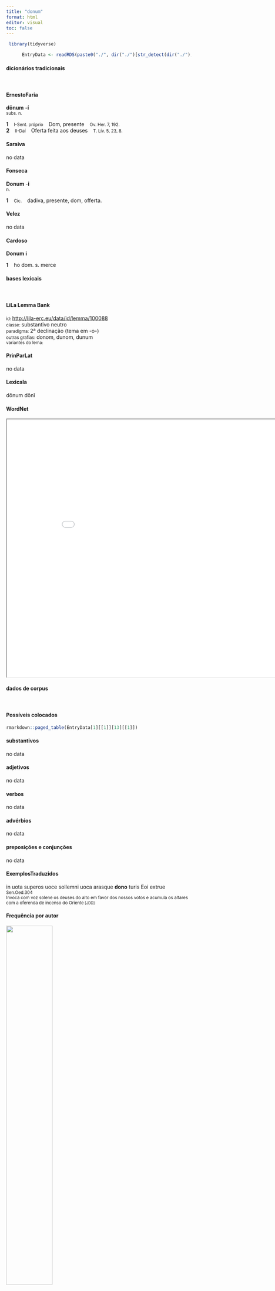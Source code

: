 ```yaml
---
title: "donum"
format: html
editor: visual
toc: false
---
```



```r
 library(tidyverse) 

      EntryData <- readRDS(paste0("./", dir("./")[str_detect(dir("./"), "_xx100-111-110-117-109xx_.rds")]))

```


#### dicionários tradicionais

&emsp;




::: panel-tabset

#### ErnestoFaria

<b>dōnum</b> <b>-í</b> <br> <small>subs. n.</small> <br> <small></small>   <p> <b>1</b> &ensp; <small>I-Sent. próprio</small> &ensp; Dom, presente &ensp; <small>Ov. Her. 7, 192.</small> <br> <b>2</b> &ensp; <small>II-Daí</small> &ensp; Oferta feita aos deuses &ensp; <small>T. Lív. 5, 23, 8.</small> </p>




#### Saraiva

no data




#### Fonseca

<b>Donum</b> -<b>i</b> <br> <small>n.</small>   <p> <b>1</b> &ensp; <small>Cic.</small> &ensp; dadiva, presente, dom, offerta. </p>




#### Velez

no data




#### Cardoso

<b>Donum</b> <b>i</b>   <p> <b>1</b> &ensp; ho dom. s. merce </p>


:::



#### bases lexicais

&emsp;






::: panel-tabset

#### LiLa Lemma Bank

<small> id: </small> <a href=' http://lila-erc.eu/data/id/lemma/100088 ' target="_blank"> http://lila-erc.eu/data/id/lemma/100088 </a> <br>
<small> classe: </small> substantivo neutro   <br>
<small> paradigma: </small> 2ª declinação (tema em -o-) <br>
<small> outras grafias: </small> donom, dunom, dunum <br>
<small> variantes do lema: </small>  <br>





#### PrinParLat

no data




#### Lexicala

dōnum 
 dōnī




#### WordNet

<iframe width='900' height='700' src='Media/Tree__xx100-111-110-117-109xx__sem_type_lexemes_pt.html'>

</iframe>


:::



#### dados de corpus

&emsp;




::: panel-tabset

#### Possíveis colocados

```r

rmarkdown::paged_table(EntryData[1][[1]][13][[1]])

```


#### substantivos

no data




#### adjetivos

no data




#### verbos

no data




#### advérbios

no data




#### preposições e conjunções

no data


:::



::: panel-tabset

#### ExemplosTraduzidos

<p> in uota superos uoce sollemni uoca arasque <b>dono</b> turis Eoi extrue <br> <small> Sen.Oed.304 <br> Invoca com voz solene os deuses do alto em favor dos nossos votos e acumula os altares com a oferenda de incenso do Oriente <small> [JDD] </small> </small> </p>





#### Frequência por autor

![](./Media/barchart__xx100-111-110-117-109xx__lemma_BY_author_Frequencies.webp){width=50% fig-alt='This charts plots the frequency of lemma by author_Frequencies. The Suetonius subcorpus registers the highest normalized frequency, with the value of 22.05 and an absolute frequency of 2. The Tacitus subcorpus follows, with a normalized frequency of 3.43 and an absolute frequency of 1. the subcorpus with the least normalized frequency is Caesar with the normalized value of 0 and an absolute freqeuncy of 0. here are all the values: subcorpus: Caesar ; normalized frequency: 0 ; absolute frequency: 0. subcorpus: Cicero ; normalized frequency: 12 ; absolute frequency: 0.747551767959931. subcorpus: Horatius ; normalized frequency: 0 ; absolute frequency: 0. subcorpus: Ovidius ; normalized frequency: 0 ; absolute frequency: 0. subcorpus: Phaedrus ; normalized frequency: 0 ; absolute frequency: 0. subcorpus: Sallustius ; normalized frequency: 1 ; absolute frequency: 0.927557740469344. subcorpus: Seneca ; normalized frequency: 8 ; absolute frequency: 1.49306657210578. subcorpus: Suetonius ; normalized frequency: 2 ; absolute frequency: 22.0507166482911. subcorpus: Tacitus ; normalized frequency: 1 ; absolute frequency: 3.43288705801579. subcorpus: Vergilius ; normalized frequency: 7 ; absolute frequency: 13.5135135135135. subcorpus: Hieronymus ; normalized frequency: 1 ; absolute frequency: 2.24668613794653'}




#### Frequência por gênero

![](./Media/barchart__xx100-111-110-117-109xx__lemma_BY_genre_Frequencies.webp){width=50% fig-alt='This charts plots the frequency of lemma by genre_Frequencies. The Poesia.épica subcorpus registers the highest normalized frequency, with the value of 13.51 and an absolute frequency of 7. The Poesia.trágica subcorpus follows, with a normalized frequency of 6.95 and an absolute frequency of 8. the subcorpus with the least normalized frequency is Prosa.epistolográfica with the normalized value of 0 and an absolute freqeuncy of 0. here are all the values: subcorpus: Prosa.histórica ; normalized frequency: 4 ; absolute frequency: 0.973733537817376. subcorpus: Prosa.filosófica ; normalized frequency: 4 ; absolute frequency: 0.658967727055567. subcorpus: Prosa.oratória ; normalized frequency: 8 ; absolute frequency: 0.768100774821657. subcorpus: Prosa.epistolográfica ; normalized frequency: 0 ; absolute frequency: 0. subcorpus: Poesia.lírica ; normalized frequency: 0 ; absolute frequency: 0. subcorpus: Poesia.didática ; normalized frequency: 0 ; absolute frequency: 0. subcorpus: Poesia.trágica ; normalized frequency: 8 ; absolute frequency: 6.94927032661571. subcorpus: Poesia.épica ; normalized frequency: 7 ; absolute frequency: 13.5135135135135. subcorpus: Prosa.ficcional ; normalized frequency: 1 ; absolute frequency: 2.24668613794653'}




#### Frequência por século

![](./Media/barchart__xx100-111-110-117-109xx__lemma_BY_period_Frequencies.webp){width=50% fig-alt='This charts plots the frequency of lemma by period_Frequencies. The II.d.C. subcorpus registers the highest normalized frequency, with the value of 7.85 and an absolute frequency of 3. The II.d.C. subcorpus follows, with a normalized frequency of 7.85 and an absolute frequency of 3. the subcorpus with the least normalized frequency is I.a.C. with the normalized value of 0.93 and an absolute freqeuncy of 20. here are all the values: subcorpus: I.a.C. ; normalized frequency: 20 ; absolute frequency: 0.930882010705143. subcorpus: I.d.C. ; normalized frequency: 8 ; absolute frequency: 1.2238029677222. subcorpus: II.d.C. ; normalized frequency: 3 ; absolute frequency: 7.85340314136126. subcorpus: IV.d.C. ; normalized frequency: 1 ; absolute frequency: 2.24668613794653'}


:::

